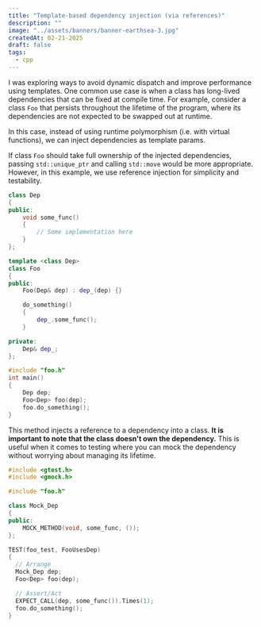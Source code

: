 ```yaml
---
title: "Template-based dependency injection (via references)"
description: ""
image: "../assets/banners/banner-earthsea-3.jpg"
createdAt: 02-21-2025
draft: false
tags:
  - cpp
---
```


I was exploring ways to avoid dynamic dispatch and improve performance using templates.
One common use case is when a class has long-lived dependencies that can be fixed at compile time. For example, consider a class `Foo` that persists throughout the lifetime of the program, where its dependencies are not expected to be swapped out at runtime.

In this case, instead of using runtime polymorphism (i.e. with virtual functions), we can inject dependencies as template params.

If class `Foo` should take full ownership of the injected dependencies, passing `std::unique_ptr` and calling `std::move` would be more appropriate. However, in this example, we use reference injection for simplicity and testability.

```cpp title="dep.h"
class Dep
{
public:
	void some_func()
	{
		// Some implementation here
	}
};
```

```cpp title="foo.h"
template <class Dep>
class Foo
{
public:
	Foo(Dep& dep) : dep_(dep) {}

	do_something()
	{
		dep_.some_func();
	}

private:
	Dep& dep_;
};
```

```cpp title="main.cpp"
#include "foo.h"
int main()
{
	Dep dep;
	Foo<Dep> foo(dep);
	foo.do_something();
}
```

This method injects a reference to a dependency into a class. **It is important to note that the class doesn't own the dependency.** This is useful when it comes to testing where you can mock the dependency without worrying about managing its lifetime.

```cpp title="foo_test.cpp"
#include <gtest.h>
#include <gmock.h>

#include "foo.h"

class Mock_Dep
{
public:
	MOCK_METHOD(void, some_func, ());
};

TEST(foo_test, FooUsesDep)
{
  // Arrange
  Mock_Dep dep;
  Foo<Dep> foo(dep);

  // Assert/Act
  EXPECT_CALL(dep, some_func()).Times(1);
  foo.do_something();
}

```
